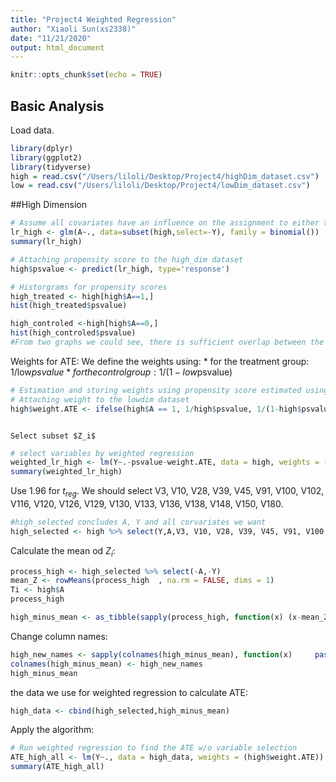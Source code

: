 ```yaml
---
title: "Project4 Weighted Regression"
author: "Xiaoli Sun(xs2338)"
date: "11/21/2020"
output: html_document
---
```


```r
knitr::opts_chunk$set(echo = TRUE)
```
## Basic Analysis
Load data.
```r
library(dplyr)
library(ggplot2)
library(tidyverse)
high = read.csv("/Users/liloli/Desktop/Project4/highDim_dataset.csv")
low = read.csv("/Users/liloli/Desktop/Project4/lowDim_dataset.csv")
```


##High Dimension
```r
# Assume all covariates have an influence on the assignment to either the control or the treatment group
lr_high <- glm(A~., data=subset(high,select=-Y), family = binomial())
summary(lr_high)
```
```r
# Attaching propensity score to the high_dim dataset
high$psvalue <- predict(lr_high, type='response')

# Historgrams for propensity scores
high_treated <- high[high$A==1,]
hist(high_treated$psvalue)

high_controled <-high[high$A==0,]
hist(high_controled$psvalue)
#From two graphs we could see, there is sufficient overlap between the two groups
```
Weights for ATE: We define the weights using:
* for the treatment group: 1/low$psvalue
* for the control group: 1/(1-low$psvalue)
```r
# Estimation and storing weights using propensity score estimated using logistic regression
# Attaching weight to the lowdim dataset
high$weight.ATE <- ifelse(high$A == 1, 1/high$psvalue, 1/(1-high$psvalue))
```
                                                                                    Select subset $Z_i$
```r
# select variables by weighted regression
weighted_lr_high <- lm(Y~.-psvalue-weight.ATE, data = high, weights = (weight.ATE))
summary(weighted_lr_high)
```
Use 1.96 for $t_{reg}$.
We should select 
V3, V10, V28, V39, V45, V91, V100, V102, V116, V120, V126, V129, V130, V133, V136, V138, V148, V150, V180.
```r
#high_selected concludes A, Y and all corvariates we want
high_selected <- high %>% select(Y,A,V3, V10, V28, V39, V45, V91, V100, V102, V116, V120, V126, V129, V130, V133, V136, V138, V148, V150, V180, -psvalue, -weight.ATE)
```

Calculate the mean od $Z_i$:
```r
process_high <- high_selected %>% select(-A,-Y)
mean_Z <- rowMeans(process_high  , na.rm = FALSE, dims = 1)
Ti <- high$A
process_high
```
```r
high_minus_mean <- as_tibble(sapply(process_high, function(x) (x-mean_Z)*Ti))
```

Change column names:
```r
high_new_names <- sapply(colnames(high_minus_mean), function(x)     paste(x,"_minus_mean",sep=""))
colnames(high_minus_mean) <- high_new_names
high_minus_mean
```
the data we use for weighted regression to calculate ATE:
```r
high_data <- cbind(high_selected,high_minus_mean)
```

Apply the algorithm:
```r
# Run weighted regression to find the ATE w/o variable selection
ATE_high_all <- lm(Y~., data = high_data, weights = (high$weight.ATE))
summary(ATE_high_all)
```















